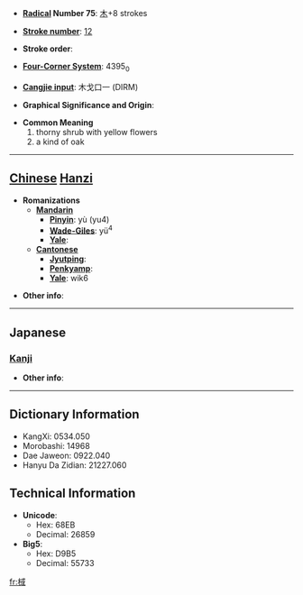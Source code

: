 * '''[[Wiktionary:Chinese radical index| Radical]] Number 75''': [[Wiktionary:Chinese radical index 木|木]]+8 strokes

* '''[[Wiktionary:Chinese total strokes index|Stroke number]]''': [[Wiktionary:Chinese total strokes index 12|12]]

* '''Stroke order''': 

* '''[[Wiktionary:Chinese four corner index|Four-Corner System]]''': 4395<sub>0</sub>

* '''[[Wiktionary:Chinese Cangjie index|Cangjie input]]''': 木戈口一 (DIRM)

* '''Graphical Significance and Origin''': 

* '''Common Meaning'''
*#thorny shrub with yellow flowers
*# a kind of oak


----

== [[Chinese]] [[Hanzi]] ==

* '''Romanizations'''
** '''[[Mandarin]]'''
*** '''[[Pinyin]]''': yù (yu4)
*** '''[[Wade-Giles]]''': yü<sup>4</sup>
*** '''[[Yale]]''': 
** '''[[Cantonese]]'''
*** '''[[Jyutping]]''':
*** '''[[Penkyamp]]''': 
*** '''[[Yale]]''': wik6

* '''Other info''': 

----

==Japanese==
===[[Kanji]]===
{{kanji|on readings=[[よく]] (yoku), [[いき]] (iki), [[いく]] (iku)|kun readings=[[たら]] (tara), [[くぬぎ]] (kunugi)}}

* '''Other info''':  

----

== Dictionary Information ==

* KangXi: 0534.050
* Morobashi: 14968
* Dae Jaweon: 0922.040
* Hanyu Da Zidian: 21227.060

== Technical Information ==

* '''Unicode''':
** Hex: 68EB
** Decimal: 26859
* '''Big5''':
** Hex: D9B5
** Decimal: 55733

[[fr:棫]]